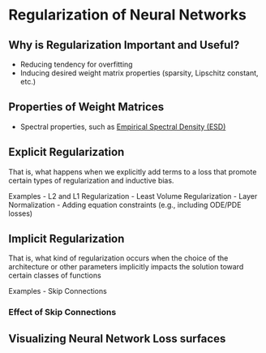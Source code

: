 # Regularization of Neural Networks

## Why is Regularization Important and Useful?
- Reducing tendency for overfitting
- Inducing desired weight matrix properties (sparsity, Lipschitz constant, etc.)

## Properties of Weight Matrices
- Spectral properties, such as [Empirical Spectral Density (ESD)](https://arxiv.org/pdf/1710.09553)

## Explicit Regularization
That is, what happens when we explicitly add terms to a loss that promote certain types of regularization and inductive bias.

Examples
- L2 and L1 Regularization
- Least Volume Regularization
- Layer Normalization
- Adding equation constraints (e.g., including ODE/PDE losses)

## Implicit Regularization
That is, what kind of regularization occurs when the choice of the architecture or other parameters implicitly impacts the solution toward certain classes of functions

Examples
- Skip Connections


### Effect of Skip Connections

## Visualizing Neural Network Loss surfaces

